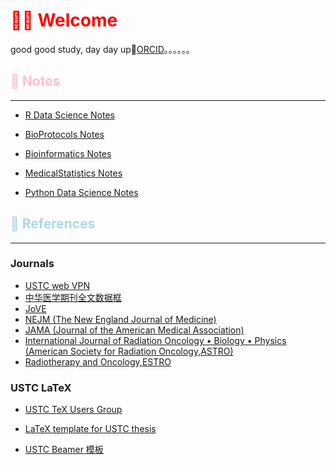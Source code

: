 # 👋🏻 Welcome {.unnumbered style="color:red"}

good good study, day day up🤣[ORCID](https://orcid.org/0009-0003-7561-3856)。。。。。。

## 📝 Notes {.unnumbered style="color:pink"}

------------------------------------------------------------------------

-   [R Data Science Notes](https://wanganlin00.github.io/RDataScience/)

-   [BioProtocols Notes](https://wanganlin00.github.io/BioProtocols/)

-   [Bioinformatics Notes](https://wanganlin00.github.io/Bioinformatics/)

-   [MedicalStatistics Notes](https://wanganlin00.github.io/MedicalStatistics/)

-   [Python Data Science Notes](https://wanganlin00.github.io/PythonDataScience/)

## 🐍 References {.unnumbered style="color:lightblue"}

------------------------------------------------------------------------

### Journals

-   [USTC web VPN](https://wvpn.ustc.edu.cn/)
-   [中华医学期刊全文数据框](https://www.yiigle.com/index)
-   [JoVE](https://www.jove.com/cn/)
-   [NEJM (The New England Journal of Medicine)](https://www.nejm.org)
-   [JAMA (Journal of the American Medical Association)](https://jamanetwork.com/)
-   [International Journal of Radiation Oncology • Biology • Physics (American Society for Radiation Oncology,ASTRO)](https://www.sciencedirect.com/journal/international-journal-of-radiation-oncology-biology-physics)
-   [Radiotherapy and Oncology,ESTRO](https://www.sciencedirect.com/journal/radiotherapy-and-oncology)

### USTC LaTeX

-   [USTC TeX Users Group](https://github.com/ustctug)

-   [LaTeX template for USTC thesis](https://github.com/ustctug/ustcthesis)

-   [USTC Beamer 模板](https://github.com/ustctug/ustcbeamer)
